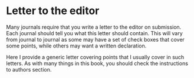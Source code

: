 # Letter to the editor {#letter}

Many journals require that you write a letter to the editor on submission. Each journal should tell you what this letter should contain. This will vary from journal to journal as some may have a set of check boxes that cover some points, while others may want a written declaration.

Here I provide a generic letter covering points that I usually cover in such letters. As with many things in this book, you should check the instructions to authors section. 
